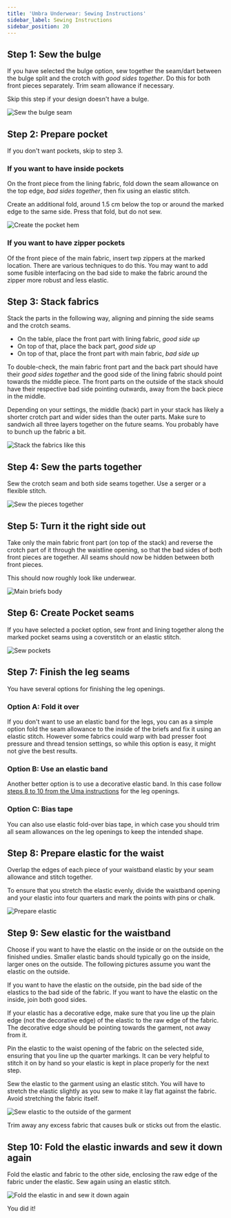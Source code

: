 ```yaml
---
title: 'Umbra Underwear: Sewing Instructions'
sidebar_label: Sewing Instructions
sidebar_position: 20
---
```


## Step 1: Sew the bulge

If you have selected the bulge option, sew together the seam/dart between the bulge split and the crotch with _good sides together_. Do this for both front pieces separately. Trim seam allowance if necessary.

Skip this step if your design doesn't have a bulge.

![Sew the bulge seam](step01.svg)

## Step 2: Prepare pocket

If you don't want pockets, skip to step 3.

### If you want to have inside pockets

On the front piece from the lining fabric, fold down the seam allowance on the top edge, _bad sides together_, then fix using an elastic stitch.

Create an additional fold, around 1.5 cm below the top or around the marked edge to the same side. Press that fold, but do not sew.

![Create the pocket hem](step02.svg)

### If you want to have zipper pockets

Of the front piece of the main fabric, insert twp zippers at the marked location.
There are various techniques to do this. You may want to add some fusible interfacing on the bad side to make the fabric around the zipper more robust and less elastic.

## Step 3: Stack fabrics

Stack the parts in the following way, aligning and pinning the side seams and the crotch seams.

- On the table, place the front part with lining fabric, _good side up_
- On top of that, place the back part, _good side up_
- On top of that, place the front part with main fabric, _bad side up_

To double-check, the main fabric front part and the back part should have their _good sides together_ and the good side of the lining fabric should point towards the middle piece. The front parts on the outside of the stack should have their respective bad side pointing outwards, away from the back piece in the middle.

Depending on your settings, the middle (back) part in your stack has likely a shorter crotch part and wider sides than the outer parts. Make sure to sandwich all three layers together on the future seams. You probably have to bunch up the fabric a bit.

![Stack the fabrics like this](step03.svg)

## Step 4: Sew the parts together

Sew the crotch seam and both side seams together. Use a serger or a flexible stitch.

![Sew the pieces together](step04.svg)

## Step 5: Turn it the right side out

Take only the main fabric front part (on top of the stack) and reverse the crotch part of it through the waistline opening, so that the bad sides of both front pieces are together. All seams should now be hidden between both front pieces.

This should now roughly look like underwear.

![Main briefs body](step05.svg)

## Step 6: Create Pocket seams

If you have selected a pocket option, sew front and lining together along the marked pocket seams using a coverstitch or an elastic stitch.

![Sew pockets](step06.svg)

## Step 7: Finish the leg seams

You have several options for finishing the leg openings.

### Option A: Fold it over

If you don't want to use an elastic band for the legs, you can as a simple option fold the seam allowance to the inside of the briefs and fix it using an elastic stitch. However some fabrics could warp with bad presser foot pressure and thread tension settings, so while this option is easy, it might not give the best results.

### Option B: Use an elastic band

Another better option is to use a decorative elastic band. In this case follow [steps 8 to 10 from the Uma instructions](/docs/designs/uma/instructions#step-8-prepare-elastic) for the leg openings.

### Option C: Bias tape

You can also use elastic fold-over bias tape, in which case you should trim all seam allowances on the leg openings to keep the intended shape.

## Step 8: Prepare elastic for the waist

Overlap the edges of each piece of your waistband elastic by your seam allowance and stitch together.

To ensure that you stretch the elastic evenly, divide the waistband opening and your elastic into four quarters and mark the points with pins or chalk.

![Prepare elastic](step08.svg)

## Step 9: Sew elastic for the waistband

Choose if you want to have the elastic on the inside or on the outside on the finished undies. Smaller elastic bands should typically go on the inside, larger ones on the outside. The following pictures assume you want the elastic on the outside.

If you want to have the elastic on the outside, pin the bad side of the elastics to the bad side of the fabric. If you want to have the elastic on the inside, join both good sides.

If your elastic has a decorative edge, make sure that you line up the plain edge (not the decorative edge) of the elastic to the raw edge of the fabric. The decorative edge should be pointing towards the garment, not away from it.

Pin the elastic to the waist opening of the fabric on the selected side, ensuring that you line up the quarter markings. It can be very helpful to stitch it on by hand so your elastic is kept in place properly for the next step.

Sew the elastic to the garment using an elastic stitch. You will have to stretch the elastic slightly as you sew to make it lay flat against the fabric. Avoid stretching the fabric itself.

![Sew elastic to the outside of the garment](step09.svg)

Trim away any excess fabric that causes bulk or sticks out from the elastic.

## Step 10: Fold the elastic inwards and sew it down again

Fold the elastic and fabric to the other side, enclosing the raw edge of the fabric under the elastic. Sew again using an elastic stitch.

![Fold the elastic in and sew it down again](step10.svg)

You did it!
